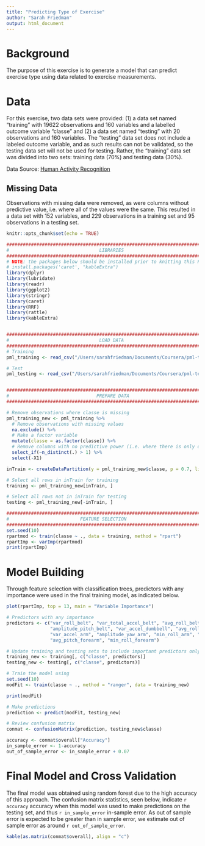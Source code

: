 ```yaml
---
title: "Predicting Type of Exercise"
author: "Sarah Friedman"
output: html_document
---
```


# Background
The purpose of this exercise is to generate a model that can predict exercise type using data related to exercise measurements. 

# Data
For this exercise, two data sets were provided: (1) a data set named "training" with 19622 observations and 160 variables and a labelled outcome variable "classe" and (2) a data set named "testing" with 20 observations and 160 variables. The "testing" data set does not include a labeled outcome variable, and as such results can not be validated, so the testing data set will not be used for testing. Rather, the "training" data set was divided into two sets: training data (70%) and testing data (30%).

Data Source: [Human Activity Recognition](http://groupware.les.inf.puc-rio.br/har)


## Missing Data
Observations with missing data were removed, as were columns without predictive value, i.e. where all of the values were the same. This resulted in a data set with 152 variables, and 229 observations in a training set and 95 observations in a testing set. 


```r
knitr::opts_chunk$set(echo = TRUE)
```


```r
################################################################################
#                                 LIBRARIES                                    #
################################################################################
# NOTE: the packages below should be installed prior to knitting this Rmd
# install.packages('caret', "kableExtra")
library(dplyr)
library(lubridate)
library(readr)
library(ggplot2)
library(stringr)
library(caret)
library(RRF)
library(rattle)
library(kableExtra)


################################################################################
#                                 LOAD DATA                                    #
################################################################################
# Training
pml_training <- read_csv("/Users/sarahfriedman/Documents/Coursera/pml-training.csv")

# Test
pml_testing <- read_csv("/Users/sarahfriedman/Documents/Coursera/pml-testing.csv")


################################################################################
#                                PREPARE DATA                                   #
################################################################################

# Remove observations where classe is missing
pml_training_new <- pml_training %>%
  # Remove observations with missing values
  na.exclude() %>%
  # Make a factor variable
  mutate(classe = as.factor(classe)) %>%
  # Remove columns with no predictive power (i.e. where there is only one value)
  select_if(~n_distinct(.) > 1) %>%
  select(-X1)

inTrain <- createDataPartition(y = pml_training_new$classe, p = 0.7, list = FALSE)

# Select all rows in inTrain for training
training <- pml_training_new[inTrain, ]

# Select all rows not in inTrain for testing
testing <- pml_training_new[-inTrain, ]

################################################################################
#                          FEATURE SELECTION                                  #
################################################################################
set.seed(10)
rpartmod <- train(classe ~ ., data = training, method = "rpart")
rpartImp <- varImp(rpartmod)
print(rpartImp)

```

# Model Building
Through feature selection with classification trees, predictors with any importance were used in the final training model, as indicated below.

```r
plot(rpartImp, top = 13, main = "Variable Importance")
```


```r
# Predictors with any importance
predictors <- c("var_roll_belt", "var_total_accel_belt", "avg_roll_belt",
                "amplitude_pitch_belt", "var_accel_dumbbell", "avg_roll_dumbbell",
                "var_accel_arm", "amplitude_yaw_arm", "min_roll_arm", "max_roll_dumbbell",
                "avg_pitch_forearm", "min_roll_forearm")

# Update training and testing sets to include important predictors only
training_new <- training[, c("classe", predictors)]
testing_new <- testing[, c("classe", predictors)]

# Train the model using 
set.seed(10)
modFit <- train(classe ~ ., method = "ranger", data = training_new)

print(modFit)

# Make predictions
prediction <- predict(modFit, testing_new)

# Review confusion matrix
conmat <- confusionMatrix(prediction, testing_new$classe)

accuracy <- conmat$overall["Accuracy"]
in_sample_error <- 1-accuracy
out_of_sample_error <- in_sample_error + 0.07

```


# Final Model and Cross Validation
The final model was obtained using random forest due to the high accuracy of this approach. The confusion matrix statistics, seen below, indicate `r accuracy` accuracy when this model was used to make predictions on the testing set, and thus `r in_sample_error` in-sample error. As out of sample error is expected to be greater than in sample error, we estimate out of sample error as around `r out_of_sample_error`.

```r

kable(as.matrix(conmat$overall), align = "c")

```



